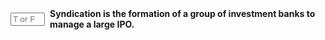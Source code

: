 ::: {.question-block}

<form onsubmit="event.preventDefault(); checkAnswerBox('q28','T')" style="display: flex; align-items: center; gap: 8px;">
<input type="text" id="q28" name="q28" maxlength="1" placeholder="T or F"
         style="width: 55px;" data-correct-answer="T" /> <label for="q28"><strong>Syndication is the formation of a group of investment banks to manage a large IPO.</strong></label>
</form>

<div id="feedback-q28" class="feedback" data-status="" style="display:none;">
The sentence is TRUE.
</div>
:::
